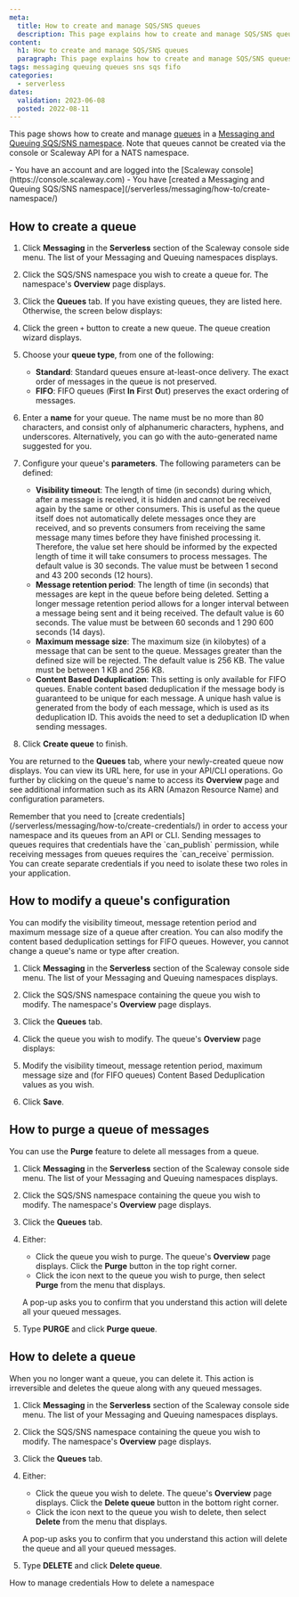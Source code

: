 ```yaml
---
meta:
  title: How to create and manage SQS/SNS queues
  description: This page explains how to create and manage SQS/SNS queues
content:
  h1: How to create and manage SQS/SNS queues
  paragraph: This page explains how to create and manage SQS/SNS queues
tags: messaging queuing queues sns sqs fifo
categories:
  - serverless 
dates:
  validation: 2023-06-08
  posted: 2022-08-11 
---
```


This page shows how to create and manage [queues](/serverless/messaging/concepts/#queue) in a [Messaging and Queuing SQS/SNS namespace](/serverless/messaging/concepts/#namespace). Note that queues cannot be created via the console or Scaleway API for a NATS namespace. 

<Macro id="iam-requirements" />

<Message type="requirement">
  - You have an account and are logged into the [Scaleway console](https://console.scaleway.com)
  - You have [created a Messaging and Queuing SQS/SNS namespace](/serverless/messaging/how-to/create-namespace/)
</Message>

## How to create a queue

1. Click **Messaging** in the **Serverless** section of the Scaleway console side menu. The list of your Messaging and Queuing namespaces displays.

2. Click the SQS/SNS  namespace you wish to create a queue for. The namespace's **Overview** page displays.

3. Click the **Queues** tab. If you have existing queues, they are listed here. Otherwise, the screen below displays:
    <Lightbox src="scaleway-create-queue.webp" alt="" />

4. Click the green `+` button to create a new queue. The queue creation wizard displays.
    <Lightbox src="scaleway-create-queue-wizard.webp" alt="" />

5. Choose your **queue type**, from one of the following:
    - **Standard**: Standard queues ensure at-least-once delivery. The exact order of messages in the queue is not preserved.
    - **FIFO**: FIFO queues (**F**irst **In** **F**irst **O**ut) preserves the exact ordering of messages.

6. Enter a **name** for your queue. The name must be no more than 80 characters, and consist only of alphanumeric characters, hyphens, and underscores. Alternatively, you can go with the auto-generated name suggested for you.

7. Configure your queue's **parameters**. The following parameters can be defined:
    - **Visibility timeout**: The length of time (in seconds) during which, after a message is received, it is hidden and cannot be received again by the same or other consumers. This is useful as the queue itself does not automatically delete messages once they are received, and so prevents consumers from receiving the same message many times before they have finished processing it. Therefore, the value set here should be informed by the expected length of time it will take consumers to process messages. The default value is 30 seconds. The value must be between 1 second and 43 200 seconds (12 hours).
    - **Message retention period**: The length of time (in seconds) that messages are kept in the queue before being deleted. Setting a longer message retention period allows for a longer interval between a message being sent and it being received. The default value is 60 seconds. The value must be between 60 seconds and 1 290 600 seconds (14 days).
    - **Maximum message size**: The maximum size (in kilobytes) of a message that can be sent to the queue. Messages greater than the defined size will be rejected. The default value is 256 KB. The value must be between 1 KB and 256 KB.
    - **Content Based Deduplication**: This setting is only available for FIFO queues. Enable content based deduplication if the message body is guaranteed to be unique for each message. A unique hash value is generated from the body of each message, which is used as its deduplication ID. This avoids the need to set a deduplication ID when sending messages.

8. Click **Create queue** to finish.

You are returned to the **Queues** tab, where your newly-created queue now displays. You can view its URL here, for use in your API/CLI operations. Go further by clicking on the queue's name to access its **Overview** page and see additional information such as its ARN (Amazon Resource Name) and configuration parameters.

<Message type="tip">
Remember that you need to [create credentials](/serverless/messaging/how-to/create-credentials/) in order to access your namespace and its queues from an API or CLI. Sending messages to queues requires that credentials have the `can_publish` permission, while receiving messages from queues requires the `can_receive` permission. You can create separate credentials if you need to isolate these two roles in your application.
</Message>

## How to modify a queue's configuration

You can modify the visibility timeout, message retention period and maximum message size of a queue after creation. You can also modify the content based deduplication settings for FIFO queues. However, you cannot change a queue's name or type after creation.

1. Click **Messaging** in the **Serverless** section of the Scaleway console side menu. The list of your Messaging and Queuing namespaces displays.

2. Click the SQS/SNS  namespace containing the queue you wish to modify. The namespace's **Overview** page displays.

3. Click the **Queues** tab.

4. Click the queue you wish to modify. The queue's **Overview** page displays:

    <Lightbox src="scaleway-queue-overview.webp" alt="" />

5. Modify the visibility timeout, message retention period, maximum message size and (for FIFO queues) Content Based Deduplication values as you wish.

6. Click **Save**.

## How to purge a queue of messages

You can use the **Purge** feature to delete all messages from a queue.

1. Click **Messaging** in the **Serverless** section of the Scaleway console side menu. The list of your Messaging and Queuing namespaces displays.

2. Click the SQS/SNS  namespace containing the queue you wish to modify. The namespace's **Overview** page displays.

3. Click the **Queues** tab.

4. Either:
    - Click the queue you wish to purge. The queue's **Overview** page displays. Click the **Purge** button in the top right corner.
    - Click the <Icon name="more" /> icon next to the queue you wish to purge, then select **Purge** from the menu that displays.

    A pop-up asks you to confirm that you understand this action will delete all your queued messages.

    <Lightbox src="scaleway-purge-queue.webp" alt="" />

5. Type **PURGE** and click **Purge queue**.


## How to delete a queue

When you no longer want a queue, you can delete it. This action is irreversible and deletes the queue along with any queued messages.

1. Click **Messaging** in the **Serverless** section of the Scaleway console side menu. The list of your Messaging and Queuing namespaces displays.

2. Click the SQS/SNS  namespace containing the queue you wish to modify. The namespace's **Overview** page displays.

3. Click the **Queues** tab.

4. Either:
    - Click the queue you wish to delete. The queue's **Overview** page displays. Click the **Delete queue** button in the bottom right corner.
    - Click the <Icon name="more" /> icon next to the queue you wish to delete, then select **Delete** from the menu that displays.

    A pop-up asks you to confirm that you understand this action will delete the queue and all your queued messages.

5. Type **DELETE** and click **Delete queue**.


<Navigation title="See Also">
  <PreviousButton to="/serverless/messaging/how-to/manage-credentials/">How to manage credentials</PreviousButton>
  <NextButton to="/serverless/messaging/how-to/delete-namespace/">How to delete a namespace</NextButton>
</Navigation>

